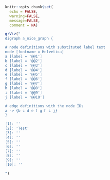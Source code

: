 ```r
knitr::opts_chunk$set(
  echo = FALSE,
  warning=FALSE,
  message=FALSE,
  comment = NA)
```

```r
grViz("
digraph a_nice_graph {

# node definitions with substituted label text
node [fontname = Helvetica]
a [label = '@@1']
b [label = '@@2']
c [label = '@@3']
d [label = '@@4']
e [label = '@@5']
f [label = '@@6']
g [label = '@@7']
h [label = '@@8']
i [label = '@@9']
j [label = '@@10']

# edge definitions with the node IDs
a -> {b c d e f g h i j}
}

[1]: ''
[2]: 'Test'
[3]: ''
[4]: ''
[5]: ''
[6]: ''
[7]: ''
[8]: ''
[9]: ''
[10]: ''

")

```
